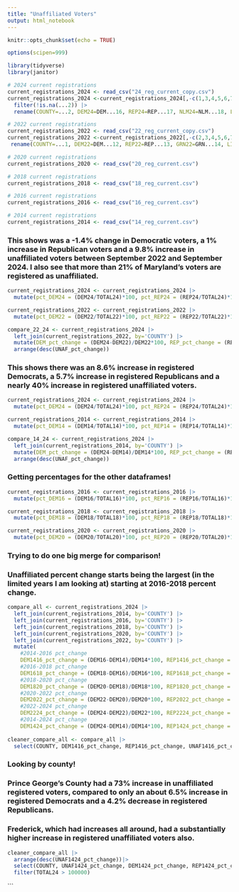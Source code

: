 ```yaml
---
title: "Unaffiliated Voters"
output: html_notebook
---
```


```r
knitr::opts_chunk$set(echo = TRUE)

options(scipen=999)

library(tidyverse)
library(janitor)
```

```r
# 2024 current registrations
current_registrations_2024 <- read_csv("24_reg_current_copy.csv")
current_registrations_2024 <-current_registrations_2024[,-c(1,3,4,5,6,7,8,9,10,11,12,13,14,15,24,25,26,27)] |>
  filter(!is.na(...2)) |>
  rename(COUNTY=...2, DEM24=DEM...16, REP24=REP...17, NLM24=NLM...18, LIB24=LIB...19, GRN24=GRN...20, UNAF24=UNAF...21, OTH24=OTH...22, TOTAL24=TOTAL...23)
```

```r
# 2022 current registrations
current_registrations_2022 <- read_csv("22_reg_current_copy.csv")
current_registrations_2022 <-current_registrations_2022[,-c(2,3,4,5,6,7,8,9,10,11)]  |>
 rename(COUNTY=...1, DEM22=DEM...12, REP22=REP...13, GRN22=GRN...14, LIB22=LIB...15, WCP22=WCP...16, UNAF22=UNAF...17, OTH22=OTH...18, TOTAL22=TOTAL...19)
```

```r
# 2020 current registrations
current_registrations_2020 <- read_csv("20_reg_current.csv")
```

```r
# 2018 current registrations
current_registrations_2018 <- read_csv("18_reg_current.csv")
```

```r
# 2016 current registrations
current_registrations_2016 <- read_csv("16_reg_current.csv")
```

```r
# 2014 current registrations
current_registrations_2014 <- read_csv("14_reg_current.csv")
```

### This shows was a -1.4% change in Democratic voters, a 1% increase in Republican voters and a 9.8% increase in unaffiliated voters between September 2022 and September 2024. I also see that more than 21% of Maryland's voters are registered as unaffiliated. 

```r
current_registrations_2024 <- current_registrations_2024 |> 
  mutate(pct_DEM24 = (DEM24/TOTAL24)*100, pct_REP24 = (REP24/TOTAL24)*100, pct_UNAF24 = (UNAF24/TOTAL24)*100)

current_registrations_2022 <- current_registrations_2022 |> 
  mutate(pct_DEM22 = (DEM22/TOTAL22)*100, pct_REP22 = (REP22/TOTAL22)*100, pct_UNAF22 = (UNAF22/TOTAL22)*100)

compare_22_24 <- current_registrations_2024 |> 
  left_join(current_registrations_2022, by='COUNTY') |> 
  mutate(DEM_pct_change = (DEM24-DEM22)/DEM22*100, REP_pct_change = (REP24-REP22)/REP22*100, UNAF_pct_change = (UNAF24-UNAF22)/UNAF22*100) |> 
  arrange(desc(UNAF_pct_change))
```

### This shows there was an 8.6% increase in registered Democrats, a 5.7% increase in registered Republicans and a nearly 40% increase in registered unaffiliated voters.

```r
current_registrations_2024 <- current_registrations_2024 |> 
  mutate(pct_DEM24 = (DEM24/TOTAL24)*100, pct_REP24 = (REP24/TOTAL24)*100, pct_UNAF24 = (UNAF24/TOTAL24)*100)

current_registrations_2014 <- current_registrations_2014 |> 
  mutate(pct_DEM14 = (DEM14/TOTAL14)*100, pct_REP14 = (REP14/TOTAL14)*100, pct_UNAF14 = (UNAF14/TOTAL14)*100)

compare_14_24 <- current_registrations_2024 |> 
  left_join(current_registrations_2014, by='COUNTY') |> 
  mutate(DEM_pct_change = (DEM24-DEM14)/DEM14*100, REP_pct_change = (REP24-REP14)/REP14*100, UNAF_pct_change = (UNAF24-UNAF14)/UNAF14*100) |> 
  arrange(desc(UNAF_pct_change))
```

### Getting percentages for the other dataframes!

```r
current_registrations_2016 <- current_registrations_2016 |> 
  mutate(pct_DEM16 = (DEM16/TOTAL16)*100, pct_REP16 = (REP16/TOTAL16)*100, pct_UNAF16 = (UNAF16/TOTAL16)*100)

current_registrations_2018 <- current_registrations_2018 |> 
  mutate(pct_DEM18 = (DEM18/TOTAL18)*100, pct_REP18 = (REP18/TOTAL18)*100, pct_UNAF18 = (UNAF18/TOTAL18)*100)

current_registrations_2020 <- current_registrations_2020 |> 
  mutate(pct_DEM20 = (DEM20/TOTAL20)*100, pct_REP20 = (REP20/TOTAL20)*100, pct_UNAF20 = (UNAF20/TOTAL20)*100)
```

### Trying to do one big merge for comparison!

### Unaffiliated percent change starts being the largest (in the limited years I am looking at) starting at 2016-2018 percent change.

```r
compare_all <- current_registrations_2024 |> 
  left_join(current_registrations_2014, by='COUNTY') |> 
  left_join(current_registrations_2016, by='COUNTY') |> 
  left_join(current_registrations_2018, by='COUNTY') |> 
  left_join(current_registrations_2020, by='COUNTY') |> 
  left_join(current_registrations_2022, by='COUNTY') |> 
  mutate(
    #2014-2016 pct_change
    DEM1416_pct_change = (DEM16-DEM14)/DEM14*100, REP1416_pct_change = (REP16-REP14)/REP14*100, UNAF1416_pct_change = (UNAF16-UNAF14)/UNAF14*100,
    #2016-2018 pct_change
    DEM1618_pct_change = (DEM18-DEM16)/DEM16*100, REP1618_pct_change = (REP18-REP16)/REP16*100, UNAF1618_pct_change = (UNAF18-UNAF16)/UNAF16*100,
    #2018-2020 pct_change
    DEM1820_pct_change = (DEM20-DEM18)/DEM18*100, REP1820_pct_change = (REP20-REP18)/REP18*100, UNAF1820_pct_change = (UNAF20-UNAF18)/UNAF18*100,
    #2020-2022 pct_change
    DEM2022_pct_change = (DEM22-DEM20)/DEM20*100, REP2022_pct_change = (REP22-REP20)/REP20*100, UNAF2022_pct_change = (UNAF22-UNAF20)/UNAF20*100,
    #2022-2024 pct_change
    DEM2224_pct_change = (DEM24-DEM22)/DEM22*100, REP2224_pct_change = (REP24-REP22)/REP22*100, UNAF2224_pct_change = (UNAF24-UNAF22)/UNAF22*100,
    #2014-2024 pct_change
    DEM1424_pct_change = (DEM24-DEM14)/DEM14*100, REP1424_pct_change = (REP24-REP14)/REP14*100, UNAF1424_pct_change = (UNAF24-UNAF14)/UNAF14*100)
  
cleaner_compare_all <- compare_all |> 
  select(COUNTY, DEM1416_pct_change, REP1416_pct_change, UNAF1416_pct_change, DEM1618_pct_change, REP1618_pct_change, UNAF1618_pct_change, DEM1820_pct_change, REP1820_pct_change, UNAF1820_pct_change,  DEM2022_pct_change, REP2022_pct_change, UNAF2022_pct_change, DEM2224_pct_change, REP2224_pct_change, UNAF2224_pct_change, DEM1424_pct_change, REP1424_pct_change, UNAF1424_pct_change, TOTAL24)
```

### Looking by county!

### Prince George's County had a 73% increase in unaffiliated registered voters, compared to only an about 6.5% increase in registered Democrats and a 4.2% decrease in registered Republicans. 

### Frederick, which had increases all around, had a substantially higher increase in registered unaffiliated voters also. 

```r
cleaner_compare_all |> 
  arrange(desc(UNAF1424_pct_change))|> 
  select(COUNTY, UNAF1424_pct_change, DEM1424_pct_change, REP1424_pct_change, TOTAL24)|> 
  filter(TOTAL24 > 100000)
```
```

